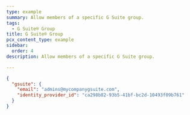 ```yaml
---
type: example
summary: Allow members of a specific G Suite group.
tags:
  - G Suite® Group
title: G Suite® Group
pcx_content_type: example
sidebar:
  order: 4
description: Allow members of a specific G Suite group.

---
```


```json
{
  "gsuite": {
    "email": "admins@mycompanygsuite.com",
    "identity_provider_id": "ca298b82-93b5-41bf-bc2d-10493f09b761"
  }
}
```

